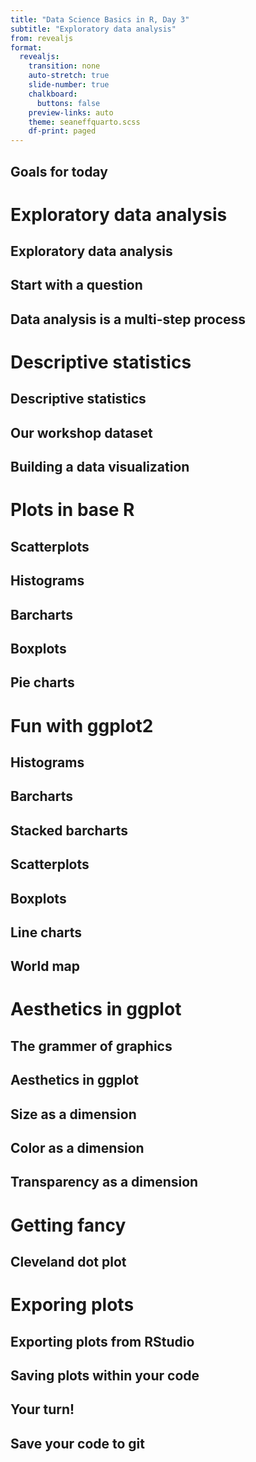 ```yaml
---
title: "Data Science Basics in R, Day 3"
subtitle: "Exploratory data analysis"
from: revealjs
format:
  revealjs: 
    transition: none
    auto-stretch: true
    slide-number: true
    chalkboard: 
      buttons: false
    preview-links: auto
    theme: seaneffquarto.scss
    df-print: paged
---
```



## Goals for today

# Exploratory data analysis

## Exploratory data analysis

## Start with a question

## Data analysis is a multi-step process

# Descriptive statistics

## Descriptive statistics

## Our workshop dataset

## Building a data visualization

# Plots in base R

## Scatterplots

## Histograms

## Barcharts

## Boxplots

## Pie charts

# Fun with ggplot2

## Histograms

## Barcharts

## Stacked barcharts

## Scatterplots

## Boxplots

## Line charts

## World map

# Aesthetics in ggplot

## The grammer of graphics

## Aesthetics in ggplot

## Size as a dimension

## Color as a dimension

## Transparency as a dimension

# Getting fancy

## Cleveland dot plot

# Exporing plots

## Exporting plots from RStudio

## Saving plots within your code

## Your turn!

## Save your code to git


